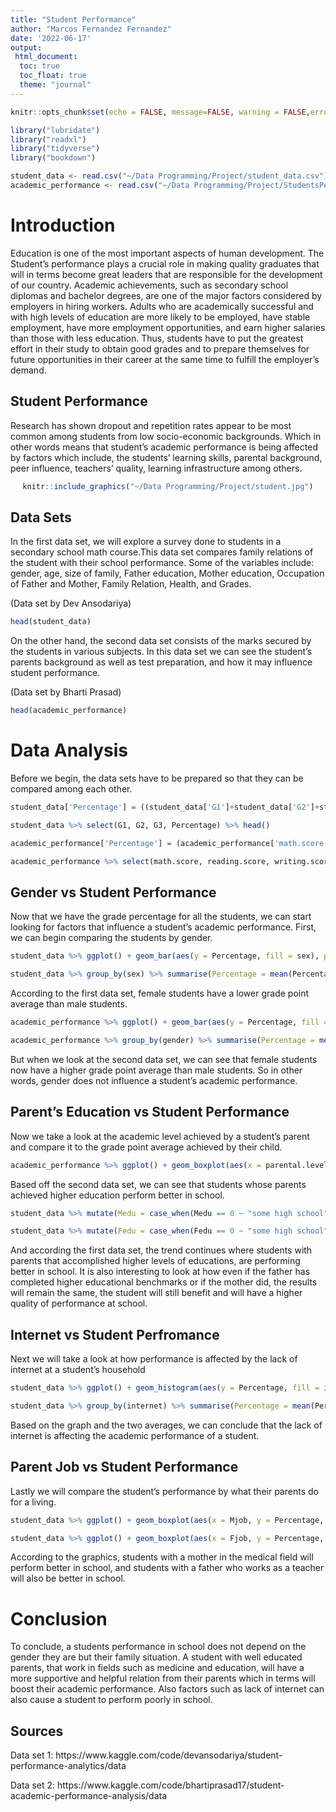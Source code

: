 ---
title: "Student Performance"
author: "Marcos Fernandez Fernandez"
date: '2022-06-17'
output: 
 html_document:
  toc: true
  toc_float: true
  theme: "journal"
---

```{r setup, include=FALSE}
knitr::opts_chunk$set(echo = FALSE, message=FALSE, warning = FALSE,error = T)

library("lubridate")
library("readxl")
library("tidyverse")
library("bookdown")

student_data <- read.csv("~/Data Programming/Project/student_data.csv")
academic_performance <- read.csv("~/Data Programming/Project/StudentsPerformance.csv")

```

# Introduction


Education is one of the most important aspects of human development. The Student's performance plays a crucial role in making quality graduates that will in terms become great leaders that are responsible for the development of our country. Academic achievements, such as secondary school diplomas and bachelor degrees, are one of the major factors considered by employers in hiring workers. Adults who are academically successful and with high levels of education are more likely to be employed, have stable employment, have more employment opportunities, and earn higher salaries than those with less education. Thus, students have to put the greatest effort in their study to obtain good grades and to prepare themselves for future opportunities in their career at the same time to fulfill the employer’s demand.


## Student Performance


Research has shown  dropout and repetition rates appear to be most common among students from low socio-economic backgrounds. Which in other words means that student's academic performance is being affected by factors which include, the students’ learning skills, parental background, peer influence, teachers’ quality, learning infrastructure among others.

<center>
```{r image, fig.cap="Children in Classroom", out.width = '100%'}
knitr::include_graphics("~/Data Programming/Project/student.jpg")
```
</center>

## Data Sets

In the first data set, we will explore a survey done to students in a secondary school math course.This data set compares family relations of the student with their school performance. Some of the variables include: gender, age, size of family, Father education, Mother education, Occupation of Father and Mother, Family Relation, Health, and Grades.

(Data set by Dev Ansodariya)

```{r}
head(student_data)
```

On the other hand, the second data set consists of the marks secured by the students in various subjects. In this data set we can see the student's parents background as well as test preparation, and how it may influence student performance.

(Data set by Bharti Prasad)

```{r}
head(academic_performance)
```

# Data Analysis

Before we begin, the data sets have to be prepared so that they can be compared among each other.

```{r}
student_data['Percentage'] = ((student_data['G1']+student_data['G2']+student_data['G3'])/60) * 100

student_data %>% select(G1, G2, G3, Percentage) %>% head()

```

```{r}
academic_performance['Percentage'] = (academic_performance['math.score']+academic_performance['reading.score']+academic_performance['writing.score'])/3

academic_performance %>% select(math.score, reading.score, writing.score, Percentage) %>% head()

```

## Gender vs Student Performance

Now that we have the grade percentage for all the students, we can start looking for factors that influence a student's academic performance. First, we can begin comparing the students by gender.

```{r}
student_data %>% ggplot() + geom_bar(aes(y = Percentage, fill = sex), position = 'dodge') + labs(title = "Gender by Student Performance", caption = "Data set 1" )

student_data %>% group_by(sex) %>% summarise(Percentage = mean(Percentage))
```

According to the first data set, female students have a lower grade point average than male students.

```{r}
academic_performance %>% ggplot() + geom_bar(aes(y = Percentage, fill = gender), position = 'dodge') + labs(title = "Gender by Student Performance", caption = "Data set 2" )

academic_performance %>% group_by(gender) %>% summarise(Percentage = mean(Percentage))
```

But when we look at the second data set, we can see that female students now have a higher grade point average than male students. So in other words, gender does not influence a student's academic performance.

## Parent's Education vs Student Performance

Now we take a look at the academic level achieved by a student's parent and compare it to the grade point average achieved by their child.

```{r}

academic_performance %>% ggplot() + geom_boxplot(aes(x = parental.level.of.education, y = Percentage, fill = parental.level.of.education), varwidth = T) + labs(title = "Performance by Parent's Education", x = "Parental Level of Education", y = "Grade Percentage", caption = "Data set 2")

```

Based off the second data set, we can see that students whose parents achieved higher education perform better in school. 

```{r}
student_data %>% mutate(Medu = case_when(Medu == 0 ~ "some high school", Medu == 1 ~ "high school", Medu == 2 ~ "some college", Medu == 3 ~ "associate's degree", Medu == 4 ~ "bachelor's degree", Medu == 5 ~ "master's degree")) %>% ggplot() + geom_boxplot(aes(x = Medu, y = Percentage, fill = Medu), varwidth = T) + labs(title = "Performance by Mother's Education", x = "Mother's Level of Education", y = "Grade Percentage", caption = "Data set 1")

student_data %>% mutate(Fedu = case_when(Fedu == 0 ~ "some high school", Fedu == 1 ~ "high school", Fedu == 2 ~ "some college", Fedu == 3 ~ "associate's degree", Fedu == 4 ~ "bachelor's degr", Fedu == 5 ~ "master's degree")) %>% ggplot() + geom_boxplot(aes(x = Fedu, y = Percentage, fill = Fedu), varwidth = T) + labs(title = "Performance by Father's Education", x = "Father's Level of Education", y = "Grade Percentage", caption = "Data set 1")
```

And according the first data set, the trend continues where students with parents that accomplished higher levels of educations, are performing better in school. It is also interesting to look at how even if the father has completed higher educational benchmarks or if the mother did, the results will remain the same, the student will still benefit and will have a higher quality of performance at school.

## Internet vs Student Perfromance

Next we will take a look at how performance is affected by the lack of internet at a student's household

```{r}
student_data %>% ggplot() + geom_histogram(aes(y = Percentage, fill = internet), position = 'dodge') + labs(title = "Internet by Student Performance", caption = "Data set 1" )

student_data %>% group_by(internet) %>% summarise(Percentage = mean(Percentage))
```

Based on the graph and the two averages, we can conclude that the lack of internet is affecting the academic performance of a student.

## Parent Job vs Student Performance

Lastly we will compare the student's performance by what their parents do for a living.

```{r}
student_data %>% ggplot() + geom_boxplot(aes(x = Mjob, y = Percentage, fill = Mjob), varwidth = T) + labs(title = "Performance by Mother's Job", x = "Mother's Job", y = "Grade Percentage", caption = "Data set 1")

student_data %>% ggplot() + geom_boxplot(aes(x = Fjob, y = Percentage, fill = Fjob), varwidth = T) + labs(title = "Performance by Father's Job", x = "Father's Job", y = "Grade Percentage", caption = "Data set 1")
```

According to the graphics, students with a mother in the medical field will perform better in school, and students with a father who works as a teacher will also be better in school.

# Conclusion 

To conclude, a students performance in school does not depend on the gender they are but their family situation. A student with well educated parents, that work in fields such as medicine and education, will have a more supportive and helpful relation from their parents which in terms will boost their academic performance. Also factors such as lack of internet can also cause a student to perform poorly in school.

## Sources

Data set 1: https://www.kaggle.com/code/devansodariya/student-performance-analytics/data

Data set 2: https://www.kaggle.com/code/bhartiprasad17/student-academic-performance-analysis/data


